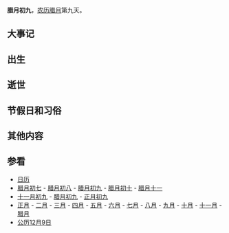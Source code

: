 {{Lunar12Calendar}}
'''腊月初九'''，[[农历|农历]][[腊月|腊月]]第九天。

==大事记==

==出生==

==逝世==

==节假日和习俗==

==其他内容==

==参看==
*[[历史上的今天|日历]]
*[[腊月初七|腊月初七]] - [[腊月初八|腊月初八]] - [[腊月初九|腊月初九]] - [[腊月初十|腊月初十]] - [[腊月十一|腊月十一]]
*[[十一月初九|十一月初九]] - [[腊月初九|腊月初九]] - [[正月初九|正月初九]]
*[[正月|正月]] - [[二月_(农历)|二月]] - [[三月_(农历)|三月]] - [[四月_(农历)|四月]] - [[五月_(农历)|五月]] - [[六月_(农历)|六月]] - [[七月_(农历)|七月]] - [[八月_(农历)|八月]] - [[九月_(农历)|九月]] - [[十月_(农历)|十月]] - [[十一月_(农历)|十一月]] - [[腊月|腊月]]
*[[公历|公历]][[12月9日|12月9日]]